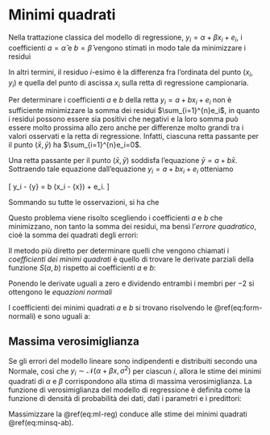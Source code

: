 # Minimi quadrati  {#least-squares}

Nella trattazione classica del modello di regressione, $y_i = \alpha + \beta x_i + e_i$, i coefficienti $a = \hat{\alpha}$ e $b = \hat{\beta}$ vengono stimati in modo tale da minimizzare i residui 

\begin{equation}
e_i = y_i - \hat{\alpha} - \hat{\beta} x_i.
(\#eq:residuals)
\end{equation}

In altri termini, il residuo $i$-esimo è la differenza fra l'ordinata del punto ($x_i$, $y_i$) e quella del punto di ascissa $x_i$ sulla retta di regressione campionaria. 

Per determinare i coefficienti $a$ e $b$ della retta $y_i = a + b x_i + e_i$ non è sufficiente minimizzare la somma dei residui $\sum_{i=1}^{n}e_i$, in quanto i residui possono essere sia positivi che negativi e la loro somma può essere molto prossima allo zero anche per differenze molto grandi tra i valori osservati e la retta di  regressione. Infatti, ciascuna retta passante per il punto ($\bar{x}, \bar{y}$) ha $\sum_{i=1}^{n}e_i=0$. 

::: {.rmdnote}
Una retta passante per il punto ($\bar{x}, \bar{y}$) soddisfa l'equazione $\bar{y} = a + b \bar{x}$. 
Sottraendo tale equazione dall'equazione $y_i = a + b x_i + e_i$ otteniamo

\[
y_i - \bar{y} =  b (x_i - \bar{x}) + e_i. 
\]

Sommando su tutte le osservazioni, si ha che

\begin{equation}
\sum_{i=1}^n e_i = \sum_{i=1}^n (y_i - \bar{y} ) -  b \sum_{i=1}^n (x_i - \bar{x}) = 0 - b(0) = 0. 
(\#eq:res-sum-zero)
\end{equation}
::: 

Questo problema viene risolto scegliendo i coefficienti $a$ e $b$ che minimizzano, non tanto la somma dei residui, ma bensì l'_errore quadratico_, cioè la somma dei quadrati degli errori:

\begin{equation}
S(a, b) = \sum_{i=1}^{n} e_i^2 = \sum (y_i - a - b x_i)^2.
\end{equation}

Il metodo più diretto per determinare quelli che vengono chiamati i _coefficienti dei minimi quadrati_ è quello di trovare le derivate parziali della funzione $S(a, b)$ rispetto ai coefficienti $a$ e $b$:

\begin{align}
\frac{\partial S(a,b)}{\partial a} &= \sum (-1)(2)(y_i - a - b x_i), \notag \\
\frac{\partial S(a,b)}{\partial b} &= \sum (-x_i)(2)(y_i - a - b x_i).
\end{align}

Ponendo le derivate uguali a zero e dividendo entrambi i membri per $-2$ si ottengono le _equazioni normali_

\begin{align}
 an + b \sum x_i &= \sum y_i, \notag \\
 a \sum x_i + b \sum x_i^2 &= \sum x_i y_i. 
 (\#eq:form-normali)
\end{align}

I coefficienti dei minimi quadrati $a$ e $b$ si trovano risolvendo le \@ref(eq:form-normali) e sono uguali a:

\begin{align}
a &= \bar{y} - b \bar{x},\\
b &= \frac{\sum (x_i - \bar{x}) (y_i - \bar{y})}{\sum (x_i - \bar{x})^2}.
(\#eq:minsq-ab)
\end{align}

## Massima verosimiglianza

Se gli errori del modello lineare sono indipendenti e distribuiti secondo una Normale, così che $y_i \sim \mathcal{N}(\alpha + \beta x, \sigma^2)$ per ciascun $i$, allora le stime dei minimi quadrati di $\alpha$ e $\beta$ corrispondono alla stima di massima verosimiglianza. La funzione di verosimiglianza del modello di regressione è definita come la funzione di densità di probabilità dei dati, dati i parametri e i predittori: 

\begin{equation}
p(y \mid \alpha, \beta, \sigma, x) = \prod_{i=1}^n \mathcal{N}(y_i \mid \alpha, \beta x_i, \sigma^2). 
(\#eq:ml-reg)
\end{equation}

Massimizzare la \@ref(eq:ml-reg) conduce alle stime dei minimi quadrati  \@ref(eq:minsq-ab).



